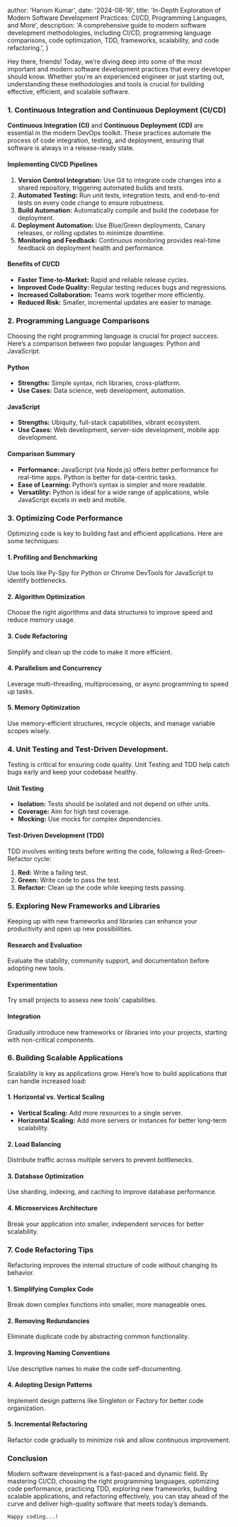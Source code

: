 
  author: 'Hariom Kumar',
  date: '2024-08-16',
  title: 'In-Depth Exploration of Modern Software Development Practices: CI/CD, Programming Languages, and More',
  description:
    'A comprehensive guide to modern software development methodologies, including CI/CD, programming language comparisons, code optimization, TDD, frameworks, scalability, and code refactoring.',
}


Hey there, friends! Today, we’re diving deep into some of the most important and modern software development practices that every developer should know. Whether you're an experienced engineer or just starting out, understanding these methodologies and tools is crucial for building effective, efficient, and scalable software.

### 1. Continuous Integration and Continuous Deployment (CI/CD)

**Continuous Integration (CI)** and **Continuous Deployment (CD)** are essential in the modern DevOps toolkit. These practices automate the process of code integration, testing, and deployment, ensuring that software is always in a release-ready state.

#### **Implementing CI/CD Pipelines**

1. **Version Control Integration:** Use Git to integrate code changes into a shared repository, triggering automated builds and tests.
2. **Automated Testing:** Run unit tests, integration tests, and end-to-end tests on every code change to ensure robustness.
3. **Build Automation:** Automatically compile and build the codebase for deployment.
4. **Deployment Automation:** Use Blue/Green deployments, Canary releases, or rolling updates to minimize downtime.
5. **Monitoring and Feedback:** Continuous monitoring provides real-time feedback on deployment health and performance.

#### **Benefits of CI/CD**

- **Faster Time-to-Market:** Rapid and reliable release cycles.
- **Improved Code Quality:** Regular testing reduces bugs and regressions.
- **Increased Collaboration:** Teams work together more efficiently.
- **Reduced Risk:** Smaller, incremental updates are easier to manage.

### 2. Programming Language Comparisons

Choosing the right programming language is crucial for project success. Here’s a comparison between two popular languages: Python and JavaScript.

#### **Python**

- **Strengths:** Simple syntax, rich libraries, cross-platform.
- **Use Cases:** Data science, web development, automation.

#### **JavaScript**

- **Strengths:** Ubiquity, full-stack capabilities, vibrant ecosystem.
- **Use Cases:** Web development, server-side development, mobile app development.

#### **Comparison Summary**

- **Performance:** JavaScript (via Node.js) offers better performance for real-time apps. Python is better for data-centric tasks.
- **Ease of Learning:** Python’s syntax is simpler and more readable.
- **Versatility:** Python is ideal for a wide range of applications, while JavaScript excels in web and mobile.

### 3. Optimizing Code Performance

Optimizing code is key to building fast and efficient applications. Here are some techniques:

#### **1. Profiling and Benchmarking**

Use tools like Py-Spy for Python or Chrome DevTools for JavaScript to identify bottlenecks.

#### **2. Algorithm Optimization**

Choose the right algorithms and data structures to improve speed and reduce memory usage.

#### **3. Code Refactoring**

Simplify and clean up the code to make it more efficient.

#### **4. Parallelism and Concurrency**

Leverage multi-threading, multiprocessing, or async programming to speed up tasks.

#### **5. Memory Optimization**

Use memory-efficient structures, recycle objects, and manage variable scopes wisely.

### 4. Unit Testing and Test-Driven Development.

Testing is critical for ensuring code quality. Unit Testing and TDD help catch bugs early and keep your codebase healthy.

#### **Unit Testing**

- **Isolation:** Tests should be isolated and not depend on other units.
- **Coverage:** Aim for high test coverage.
- **Mocking:** Use mocks for complex dependencies.

#### **Test-Driven Development (TDD)**

TDD involves writing tests before writing the code, following a Red-Green-Refactor cycle:
1. **Red:** Write a failing test.
2. **Green:** Write code to pass the test.
3. **Refactor:** Clean up the code while keeping tests passing.

### 5. Exploring New Frameworks and Libraries

Keeping up with new frameworks and libraries can enhance your productivity and open up new possibilities.

#### **Research and Evaluation**

Evaluate the stability, community support, and documentation before adopting new tools.

#### **Experimentation**

Try small projects to assess new tools’ capabilities.

#### **Integration**

Gradually introduce new frameworks or libraries into your projects, starting with non-critical components.

### 6. Building Scalable Applications

Scalability is key as applications grow. Here’s how to build applications that can handle increased load:

#### **1. Horizontal vs. Vertical Scaling**

- **Vertical Scaling:** Add more resources to a single server.
- **Horizontal Scaling:** Add more servers or instances for better long-term scalability.

#### **2. Load Balancing**

Distribute traffic across multiple servers to prevent bottlenecks.

#### **3. Database Optimization**

Use sharding, indexing, and caching to improve database performance.

#### **4. Microservices Architecture**

Break your application into smaller, independent services for better scalability.

### 7. Code Refactoring Tips

Refactoring improves the internal structure of code without changing its behavior.

#### **1. Simplifying Complex Code**

Break down complex functions into smaller, more manageable ones.

#### **2. Removing Redundancies**

Eliminate duplicate code by abstracting common functionality.

#### **3. Improving Naming Conventions**

Use descriptive names to make the code self-documenting.

#### **4. Adopting Design Patterns**

Implement design patterns like Singleton or Factory for better code organization.

#### **5. Incremental Refactoring**

Refactor code gradually to minimize risk and allow continuous improvement.

### Conclusion

Modern software development is a fast-paced and dynamic field. By mastering CI/CD, choosing the right programming languages, optimizing code performance, practicing TDD, exploring new frameworks, building scalable applications, and refactoring effectively, you can stay ahead of the curve and deliver high-quality software that meets today’s demands.

```
Happy coding...!
```
